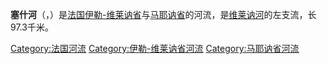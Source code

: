 {{noteTA
|G1=法国地名
|G2=单位
}}
{{Infobox river
| name                = 塞什河
| native_name         = Seiche
| image               = La rivière de la Seiche.jpg
| image_size          = 
| image_caption       = 流经[[塞什河畔韦恩|塞什河畔韦恩]]的塞什河
| map                 = Vilaine River Drainage Basin map-fr.svg
| map_caption         = 塞什河位于地图中右
| source1_location    = [[勒佩特尔|勒佩特尔]]
| source1_coordinates = {{coord|48|01|52|N|1|02|55|E}}
| source1_elevation   = 167
| mouth_location      = [[维莱讷河|维莱讷河]]（[[布吕|布吕]]处）
| mouth_coordinates   = {{coord|47|59|51|N|1|45|19|E}}
| mouth_elevation     = 14
| progression         = {{RVilaine}}
| subdivision_type1   = 国家
| subdivision_name1   = {{FR}}
| length              = {{convert|97.3|km|mi|abbr=on}}
| discharge1_avg      = {{convert|4.63|m3/s|cuft/s|abbr=on}}
| basin_size          = {{convert|820|km2|mi2|abbr=on}}
}}
'''塞什河'''（{{lang-fr|Seiche}}，{{IPA-fr|sɛʃ}}）是[[法国|法国]][[伊勒-维莱讷省|伊勒-维莱讷省]]与[[马耶讷省|马耶讷省]]的河流，是[[维莱讷河|维莱讷河]]的左支流，长97.3千米。

[[Category:法国河流|Category:法国河流]]
[[Category:伊勒-维莱讷省河流|Category:伊勒-维莱讷省河流]]
[[Category:马耶讷省河流|Category:马耶讷省河流]]